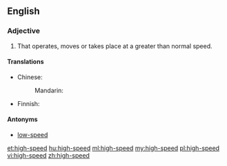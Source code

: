 ==English==

===Adjective===
{{en-adj|head=[[high]]-[[speed]]}}

# That operates, moves or takes place at a greater than normal speed.

====Translations====
{{trans-top|operates at greater than normal speed}}
* Chinese:
*: Mandarin: {{t-|cmn|高速|tr=gāosù|sc=Hani}}
{{trans-mid}}
* Finnish: {{t+|fi|nopea}}
{{trans-bottom}}

====Antonyms====
* [[low-speed]]

[[et:high-speed]]
[[hu:high-speed]]
[[ml:high-speed]]
[[my:high-speed]]
[[pl:high-speed]]
[[vi:high-speed]]
[[zh:high-speed]]